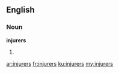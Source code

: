 ==English==

===Noun===
'''injurers'''

# {{plural of|injurer}}

[[ar:injurers]]
[[fr:injurers]]
[[ku:injurers]]
[[my:injurers]]